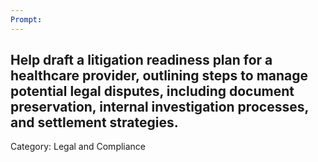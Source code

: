 ```yaml
---
Prompt:
---
```

Help draft a litigation readiness plan for a healthcare provider, outlining steps to manage potential legal disputes, including document preservation, internal investigation processes, and settlement strategies.
---
Category: Legal and Compliance
